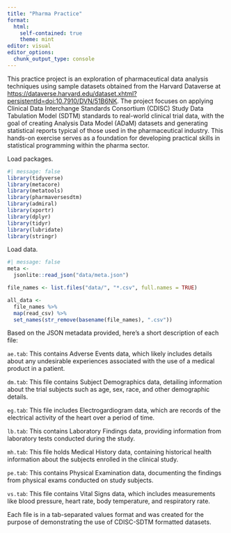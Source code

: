 ```yaml
---
title: "Pharma Practice"
format: 
  html:
    self-contained: true
    theme: mint
editor: visual
editor_options: 
  chunk_output_type: console
---
```


This practice project is an exploration of pharmaceutical data analysis techniques using sample datasets obtained from the Harvard Dataverse at <https://dataverse.harvard.edu/dataset.xhtml?persistentId=doi:10.7910/DVN/51B6NK>. The project focuses on applying Clinical Data Interchange Standards Consortium (CDISC) Study Data Tabulation Model (SDTM) standards to real-world clinical trial data, with the goal of creating Analysis Data Model (ADaM) datasets and generating statistical reports typical of those used in the pharmaceutical industry. This hands-on exercise serves as a foundation for developing practical skills in statistical programming within the pharma sector.

Load packages.

```r
#| message: false
library(tidyverse)
library(metacore)
library(metatools)
library(pharmaversesdtm)
library(admiral)
library(xportr)
library(dplyr)
library(tidyr)
library(lubridate)
library(stringr)
```

Load data.

```r
#| message: false
meta <- 
  jsonlite::read_json("data/meta.json")

file_names <- list.files("data/", "*.csv", full.names = TRUE)

all_data <- 
  file_names %>% 
  map(read_csv) %>% 
  set_names(str_remove(basename(file_names), ".csv"))
```

Based on the JSON metadata provided, here's a short description of each file:

`ae.tab`: This contains Adverse Events data, which likely includes details about any undesirable experiences associated with the use of a medical product in a patient.

`dm.tab`: This file contains Subject Demographics data, detailing information about the trial subjects such as age, sex, race, and other demographic details.

`eg.tab`: This file includes Electrogardiogram data, which are records of the electrical activity of the heart over a period of time.

`lb.tab`: This contains Laboratory Findings data, providing information from laboratory tests conducted during the study.

`mh.tab`: This file holds Medical History data, containing historical health information about the subjects enrolled in the clinical study.

`pe.tab`: This contains Physical Examination data, documenting the findings from physical exams conducted on study subjects.

`vs.tab`: This file contains Vital Signs data, which includes measurements like blood pressure, heart rate, body temperature, and respiratory rate.

Each file is in a tab-separated values format and was created for the purpose of demonstrating the use of CDISC-SDTM formatted datasets.
